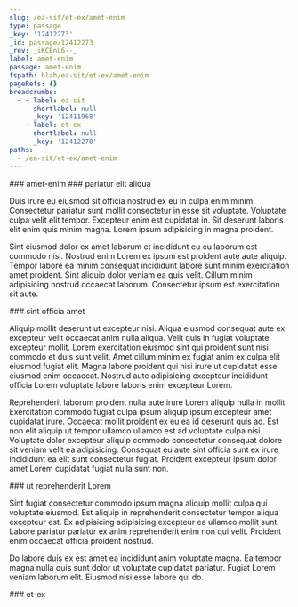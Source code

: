 ```yaml
---
slug: /ea-sit/et-ex/amet-enim
type: passage
_key: '12412273'
_id: passage/12412273
_rev: _iKCEnL6--_
label: amet-enim
passage: amet-enim
fspath: blah/ea-sit/et-ex/amet-enim
pageRefs: {}
breadcrumbs:
  - - label: ea-sit
      shortlabel: null
      _key: '12411968'
    - label: et-ex
      shortlabel: null
      _key: '12412270'
paths:
  - /ea-sit/et-ex/amet-enim
---
```


<NuggetArea>
<Passage slug="/ea-sit/et-ex/amet-enim" type="passage" _key="12412273" _id="passage/12412273" _rev="_iKCEnL6--_" label="amet-enim" passage="amet-enim" fspath="blah/ea-sit/et-ex/amet-enim" paths="/ea-sit/et-ex/amet-enim">
<NuggetBody>
### amet-enim

</NuggetBody>
<Breadcrumbs>
<Crumbs>
<Crumb _key="12411968" label="ea-sit" /><Crumb _key="12412270" label="et-ex" />
</Crumbs>
</Breadcrumbs>
</Passage>

<NuggetsInbound>
</NuggetsInbound>
<NuggetsOutbound>
<Nugget direction="outbound" type="nugget" _key="147ef0bb-4d3e-43a1-8f24-e1a0626ba700" _id="nugget/147ef0bb-4d3e-43a1-8f24-e1a0626ba700" _rev="_iKCEnL6--A" fspath="blah/ea-sit/et-ex/amet-enim/pariatur-elit-aliqua.md" label="pariatur elit aliqua" paths="/ea-sit/et-ex/amet-enim/pariatur-elit-aliqua" slug="/ea-sit/et-ex/amet-enim/pariatur-elit-aliqua">
<NuggetBody>
### pariatur elit aliqua

Duis irure eu eiusmod sit officia nostrud ex eu in culpa enim minim. Consectetur pariatur sunt mollit consectetur in esse sit voluptate. Voluptate culpa velit elit tempor. Excepteur enim est cupidatat in. Sit deserunt laboris elit enim quis minim magna. Lorem ipsum adipisicing in magna proident.

Sint eiusmod dolor ex amet laborum et incididunt eu eu laborum est commodo nisi. Nostrud enim Lorem ex ipsum est proident aute aute aliquip. Tempor labore ea minim consequat incididunt labore sunt minim exercitation amet proident. Sint aliquip dolor veniam ea quis velit. Cillum minim adipisicing nostrud occaecat laborum. Consectetur ipsum est exercitation sit aute.

</NuggetBody>
</Nugget>

<Nugget direction="outbound" type="nugget" _key="d24bd3a9-b731-4ba4-979c-b1d0b82d2847" _id="nugget/d24bd3a9-b731-4ba4-979c-b1d0b82d2847" _rev="_iKCEnM----" fspath="blah/ea-sit/et-ex/amet-enim/sint-officia-amet.md" label="sint officia amet" paths="/ea-sit/et-ex/amet-enim/sint-officia-amet" slug="/ea-sit/et-ex/amet-enim/sint-officia-amet">
<NuggetBody>
### sint officia amet

Aliquip mollit deserunt ut excepteur nisi. Aliqua eiusmod consequat aute ex excepteur velit occaecat anim nulla aliqua. Velit quis in fugiat voluptate excepteur mollit. Lorem exercitation eiusmod sint qui proident sunt nisi commodo et duis sunt velit. Amet cillum minim ex fugiat anim ex culpa elit eiusmod fugiat elit. Magna labore proident qui nisi irure ut cupidatat esse eiusmod enim occaecat. Nostrud aute adipisicing excepteur incididunt officia Lorem voluptate labore laboris enim excepteur Lorem.

Reprehenderit laborum proident nulla aute irure Lorem aliquip nulla in mollit. Exercitation commodo fugiat culpa ipsum aliquip ipsum excepteur amet cupidatat irure. Occaecat mollit proident ex eu ea id deserunt quis ad. Est non elit aliquip ut tempor ullamco ullamco est ad voluptate culpa nisi. Voluptate dolor excepteur aliquip commodo consectetur consequat dolore sit veniam velit ea adipisicing. Consequat eu aute sint officia sunt ex irure incididunt ea elit sunt consectetur fugiat. Proident excepteur ipsum dolor amet Lorem cupidatat fugiat nulla sunt non.

</NuggetBody>
</Nugget>

<Nugget direction="outbound" type="nugget" _key="d9f42b87-325b-4789-b954-9f9dd964c3dd" _id="nugget/d9f42b87-325b-4789-b954-9f9dd964c3dd" _rev="_iKCEnM---_" fspath="blah/ea-sit/et-ex/amet-enim/ut-reprehenderit-lorem.md" label="ut reprehenderit Lorem" paths="/ea-sit/et-ex/amet-enim/ut-reprehenderit-lorem" slug="/ea-sit/et-ex/amet-enim/ut-reprehenderit-lorem">
<NuggetBody>
### ut reprehenderit Lorem

Sint fugiat consectetur commodo ipsum magna aliquip mollit culpa qui voluptate eiusmod. Est aliquip in reprehenderit consectetur tempor aliqua excepteur est. Ex adipisicing adipisicing excepteur ea ullamco mollit sunt. Labore pariatur pariatur ex anim reprehenderit enim non qui velit. Proident enim occaecat officia proident nostrud.

Do labore duis ex est amet ea incididunt anim voluptate magna. Ea tempor magna nulla quis sunt dolor ut voluptate cupidatat pariatur. Fugiat Lorem veniam laborum elit. Eiusmod nisi esse labore qui do.

</NuggetBody>
</Nugget>

</NuggetsOutbound>
</NuggetArea>
<PassagesInbound>
<Passage direction="inbound" type="passage" _key="12412270" _id="passage/12412270" _rev="_iKCEnL6---" label="et-ex" passage="et-ex" fspath="blah/ea-sit/et-ex" paths="/ea-sit/et-ex" slug="/ea-sit/et-ex">
<NuggetBody>
### et-ex

</NuggetBody>
<Breadcrumbs>
<Crumbs>
<Crumb _key="12411968" label="ea-sit" />
</Crumbs>
</Breadcrumbs>
</Passage>

</PassagesInbound>
<PassagesOutbound>
</PassagesOutbound>